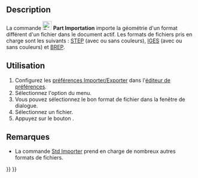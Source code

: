 <languages/>

<div class="mw-translate-fuzzy">
{{Docnav/fr
|[[Part_Defeaturing/fr|Supprimer la fonction]]
|[[Part_Export/fr|Exportation]]
|[[Part_Workbench/fr|Atelier Part]]
|IconL=Part_Defeaturing.svg
|IconR=Part_Export.svg
|IconC=Workbench_Part.svg
}}
</div>

<div lang="en" dir="ltr" class="mw-content-ltr">
{{VeryImportantMessage|This command is obsolete, it is not available in {{VersionPlus|1.1}}.<br>Use [[Image:Std_Import.svg|24px]] [[Std_Import|Std Import]] instead.}}
</div>

{{GuiCommand/fr
|Name=Part Import
|Name/fr=Part Importation
|MenuLocation=Part → Importer un fichier de CAO...
|Workbenches=[[Part_Workbench/fr|Part]]
|SeeAlso=[[Std_Import/fr|Std Importer]], [[Import_Export/fr|Import Export]]
}}

<span id="Description"></span>
== Description == 

La commande [[Image:Part_Import.svg|24px]] '''Part Importation''' importe la géométrie d'un format différent d'un fichier dans le document actif. Les formats de fichiers pris en charge sont les suivants : [https://fr.wikipedia.org/wiki/Standard_pour_l%27%C3%A9change_de_donn%C3%A9es_de_produit STEP] (avec ou sans couleurs), [https://fr.wikipedia.org/wiki/Initial_Graphics_Exchange_Specification IGES] (avec ou sans couleurs) et [https://fr.wikipedia.org/wiki/B-Rep BREP].

<span id="Usage"></span>
== Utilisation ==

# Configurez les [[Import_Export_Preferences/fr|préférences Importer/Exporter]] dans l'[[Preferences_Editor/fr|éditeur de  préférences]].
# Sélectionnez l'option {{MenuCommand|Part → [[File:Part_Import.svg|16px]] Importer un fichier de CAO...}} du menu.
# Vous pouvez sélectionnez le bon format de fichier dans la fenêtre de dialogue.
# Sélectionnez un fichier.
# Appuyez sur le bouton {{Button|Ouvrir}}.

<span id="Notes"></span>
==Remarques==

* La commande [[Std_Import/fr|Std Importer]] prend en charge de nombreux autres formats de fichiers.


<div class="mw-translate-fuzzy">
{{Docnav/fr
|[[Part_Defeaturing/fr|Supprimer la fonction]]
|[[Part_Export/fr|Exportation]]
|[[Part_Workbench/fr|Atelier Part]]
|IconL=Part_Defeaturing.svg
|IconR=Part_Export.svg
|IconC=Workbench_Part.svg
}}
</div>

{{Part_Tools_navi{{#translation:}}}}
{{Userdocnavi{{#translation:}}}}